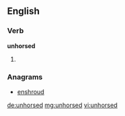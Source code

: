 ==English==

===Verb===
'''unhorsed'''

# {{past of|unhorse}}

===Anagrams===
* [[enshroud]]

[[de:unhorsed]]
[[mg:unhorsed]]
[[vi:unhorsed]]